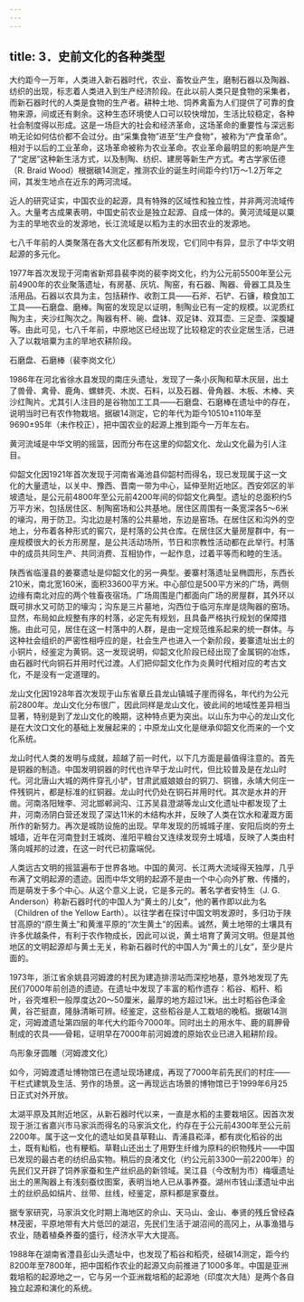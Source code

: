 ```yaml
---
---
---
```

title: 3．史前文化的各种类型
---




大约距今一万年，人类进入新石器时代，农业、畜牧业产生，磨制石器以及陶器、纺织的出现，标志着人类进入到生产经济阶段。在此以前人类只是食物的采集者，而新石器时代的人类是食物的生产者。耕种土地、饲养禽畜为人们提供了可靠的食物来源，间或还有剩余。这种生态环境使人口可以较快增加，生活比较稳定，各种社会制度得以形成。这是一场巨大的社会和经济革命，这场革命的重要性与深远影响无论如何估价都不会过分。由“采集食物”进至“生产食物”，被称为“产食革命”。相对于以后的工业革命，这场革命被称为农业革命。农业革命最明显的影响是产生了“定居”这种新生活方式，以及制陶、纺织、建房等新生产方式。考古学家伍德（R. Braid Wood）根据碳14测定，推测农业的诞生时间距今约1万～1.2万年之间，其发生地点在近东的两河流域。

近人的研究证实，中国农业的起源，具有特殊的区域性和独立性，并非两河流域传入。大量考古成果表明，中国史前农业是独立起源、自成一体的。黄河流域是以粟为主的旱地农业的发源地，长江流域是以稻为主的水田农业的发源地。

七八千年前的人类聚落在各大文化区都有所发现，它们同中有异，显示了中华文明起源的多元化。

1977年首次发现于河南省新郑县裴李岗的裴李岗文化，约为公元前5500年至公元前4900年的农业聚落遗址，有房基、灰坑、陶窑，有石器、陶器、骨器工具及生活用品。石器以农具为主，包括耕作、收割工具——石斧、石铲、石镰，粮食加工工具——石磨盘、磨棒。陶窑的发现足以证明，制陶业已有一定的规模。以泥质红陶为主，夹沙红陶次之。陶器有杯、碗、盘钵、双足钵、双耳壶、三足壶、深腹罐等。由此可见，七八千年前，中原地区已经出现了比较稳定的农业定居生活，已进入了以栽培粟为主的旱地农耕阶段。



石磨盘、石磨棒（裴李岗文化）



1986年在河北省徐水县发现的南庄头遗址，发现了一条小灰陶和草木灰层，出土了兽骨、禽骨、鹿角、螺蚌壳、木炭、石料，以及石器、骨角器、木板、木棒、夹沙红陶片。尤其引人注目的是谷物加工工具——石磨盘、石磨棒在遗址中的存在，说明当时已有农作物栽培。据碳14测定，它的年代为距今10510±110年至9690±95年（未作校正），把中国农业的起源上推到距今一万年左右。

黄河流域是中华文明的摇篮，因而分布在这里的仰韶文化、龙山文化最为引人注目。

仰韶文化因1921年首次发现于河南省渑池县仰韶村而得名，现已发现属于这一文化的大量遗址，以关中、豫西、晋南一带为中心，延伸至附近地区。西安郊区的半坡遗址，是公元前4800年至公元前4200年间的仰韶文化典型。遗址的总面积约5万平方米，包括居住区、制陶窑场和公共基地。居住区周围有一条宽深各5～6米的壕沟，用于防卫。沟北边是村落的公共墓地，东边是窑场。在居住区和沟外的空地上，分布着各种形式的窖穴，是村落的公共仓库。在居住区大量房屋群中，有一座规模很大的长方形房屋，是公共活动场所，节日和宗教性活动都在此举行。村落中的成员共同生产、共同消费、互相协作，一起作息，过着平等而和睦的生活。

陕西省临潼县的姜寨遗址是仰韶文化的另一典型。姜寨村落遗址呈椭圆形，东西长210米，南北宽160米，面积33600平方米。中心部位是500平方米的广场，两侧边缘有南北对应的两个牲畜夜宿场。广场周围是门都面向广场的房屋群，其外环以既可排水又可防卫的壕沟；沟东是三片墓地，沟西位于临河东岸是烧陶器的窑场。显然，布局如此规整有序的村落，必定先有规划，且具备严格执行规划的保障措施。由此可见，居住在这一村落中的人群，是由一定规范维系起来的统一群体。与这种社会组织的严密性相呼应的是，社会生产也进入一个新阶段，姜寨遗址出土的小铜片，经鉴定为黄铜。这一发现说明，仰韶文化阶段已经出现了金属铜的冶炼，由石器时代向铜石并用时代过渡。人们把仰韶文化作为炎黄时代相对应的考古文化，不是没有一定道理的。

龙山文化因1928年首次发现于山东省章丘县龙山镇城子崖而得名，年代约为公元前2800年。龙山文化分布很广，因此同样是龙山文化，彼此间的地域性差异相当显著，特别是到了龙山文化的晚期，这种特点更为突出。以山东为中心的龙山文化是在大汶口文化的基础上发展起来的；中原龙山文化是继承仰韶文化而来的一个文化系统。

龙山时代人类的发明与成就，超越了前一时代，以下几方面是最值得注意的。首先是铜器的制造。中国发明铜器的时代也许早于龙山时代，但比较普及是在龙山时代。河北唐山大城的两件穿孔小铲，甘肃武威娘娘台的铜刀、铜锥，永靖大何庄一件残铜片，都是标准的红铜器。龙山时代仍处在铜石并用时代。其次是水井的开凿。河南洛阳矬李、河北邯郸涧沟、江苏吴县澄湖等龙山文化遗址中都发现了土井，河南汤阴白营还发现了深达11米的木结构水井，反映了人类在饮水和灌溉方面所作的新努力。再次是城防设施的出现。早年发现的历城城子崖、安阳后岗的夯土城墙，近年在河南登封王城岗、淮阳平粮台又连续发现夯土城墙，反映了人类由村落向城邦的过渡，在这一时代已初露端倪。

人类远古文明的摇篮遍布于世界各地。中国的黄河、长江两大流域得天独厚，几乎布满了文明起源的遗迹。因而中华文明的起源不是由一个中心向外扩散、传播的，而是萌发于多个中心。从这个意义上说，它是多元的。著名学者安特生（J. G. Anderson）称新石器时代的中国人为“黄土的儿女”，他的著作即以此为名（Children of the Yellow Earth）。以往学者在探讨中国文明发源时，多归功于陕甘高原的“原生黄土”和黄淮平原的“次生黄土”的因素。诚然，黄土地带的土壤具有许多优越条件，有利于农作物成长，因此可以说，黄土培育了黄河文明。但是其他地区的文明起源却与黄土无关，称新石器时代的中国人为“黄土的儿女”，至少是片面的。

1973年，浙江省余姚县河姆渡的村民为建造排涝站而深挖地基，意外地发现了先民们7000年前创造的遗迹。在遗址中发现了丰富的稻作遗存：稻谷、稻秆、稻叶，谷壳堆积一般厚度达20〜50厘米，最厚的地方超过1米。出土时稻谷色泽金黄，谷芒挺直，隆脉清晰可辨。经鉴定，这些稻谷是人工栽培的晚稻。据碳14测定，河姆渡遗址第四层的年代大约距今7000年。同时出土的用水牛、鹿的肩胛骨制成的农具——骨耜，证明早在7000年前河姆渡的原始农业已进入耜耕阶段。



鸟形象牙圆雕（河姆渡文化）



如今，河姆渡遗址博物馆已在遗址现场建成，再现了7000年前先民们的村庄——干栏式建筑及生活、劳作的场景。这一再现远古场景的博物馆已于1999年6月25日正式对外开放。

太湖平原及其附近地区，从新石器时代以来，一直是水稻的主要栽培区。因首次发现于浙江省嘉兴市马家浜而得名的马家浜文化，约存在于公元前4300年至公元前2200年。属于这一文化的遗址如吴县草鞋山、青浦县崧泽，都有炭化稻谷的出土，既有籼稻，也有粳稻。草鞋山还出土了用野生纤维为原料的织物残片——中国已发现的最古老的纺织品实物。稍后的良渚文化（约公元前3300—前2200年）的先民们又开辟了饲养家蚕和生产丝织品的新领域。吴江县（今改制为市）梅堰遗址出土的黑陶器上有浅刻蚕纹图案，表明当地人已从事养蚕。湖州市钱山漾遗址中出土的丝织品如绢片、丝带、丝线，经鉴定，原料都是家蚕丝。

据专家研究，马家浜文化时期上海地区的佘山、天马山、金山、奉贤的残丘曾经森林茂密，平原地带有大片低凹的湖沼，先民们生活于湖沼间的高冈上，从事渔猎与农业，随着植桑养蚕的盛行，经济水平大大提高。

1988年在湖南省澧县彭山头遗址中，也发现了稻谷和稻壳，经碳14测定，距今约8200年至7800年，把中国稻作农业的起源又向前推进了1000多年。中国是亚洲栽培稻的起源地之一，它与另一个亚洲栽培稻的起源地（印度次大陆）是两个各自独立起源和演化的系统。